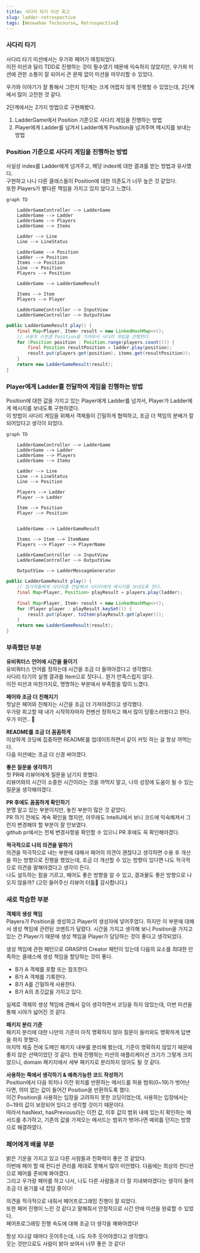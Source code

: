```yaml
---
title: 사다리 타기 미션 회고
slug: ladder-retrospective
tags: [Woowahan Techcourse, Retrospective]
---
```


### 사다리 타기

사다리 타기 미션에서는 우가와 페어가 매칭되었다.  
이전 미션과 달리 TDD로 진행하는 것이 필수였기 때문에 익숙하지 않았지만, 우가와 미션에 관한 소통이 잘 되어서 큰 문제 없이 미션을 마무리할 수 있었다.  

우가와 이야기가 잘 통해서 그런지 1단계는 크게 어렵지 않게 진행할 수 있었는데, 2단계에서 많이 고전한 것 같다.

2단계에서는 2가지 방법으로 구현해봤다.

1. LadderGame에서 Position 기준으로 사다리 게임을 진행하는 방법
2. Player에게 Ladder를 넘겨서 Ladder에게 Position을 넘겨주며 메시지를 보내는 방법

### Position 기준으로 사다리 게임을 진행하는 방법

사실상 index를 Ladder에게 넘겨주고, 해당 index에 대한 결과를 받는 방법과 유사했다.  
구현하고 나니 다른 클래스들이 Position에 대한 의존도가 너무 높은 것 같았다.  
또한 Players가 별다른 책임을 가지고 있지 않다고 느꼈다.  

```mermaid
graph TD

    LadderGameController --> LadderGame
    LadderGame --> Ladder
    LadderGame --> Players
    LadderGame --> Items

    Ladder --> Line
    Line --> LineStatus

    LadderGame --> Position
    Ladder --> Position
    Items --> Position
    Line --> Position
    Players --> Position

    LadderGame --> LadderGameResult

    Items --> Item
    Players --> Player

    LadderGameController --> InputView
    LadderGameController --> OutputView

```

```java
public LadderGameResult play() {
    final Map<Player, Item> result = new LinkedHashMap<>();
    // 사용자 수만큼 Position을 가져와서 사다리 게임을 진행한다.
    for (Position position : Position.range(players.count())) {
        final Position resultPosition = ladder.play(position);
        result.put(players.get(position), items.get(resultPosition));
    }
    return new LadderGameResult(result);
}
```

### Player에게 Ladder를 전달하여 게임을 진행하는 방법

Position에 대한 값을 가지고 있는 Player에게 Ladder를 넘겨서, Player가 Ladder에게 메시지를 보내도록 구현하였다.  
이 방법이 사다리 게임을 위해서 객체들이 긴밀하게 협력하고, 조금 더 책임의 분배가 잘 되어있다고 생각이 되었다.  

```mermaid
graph TD

    LadderGameController --> LadderGame
    LadderGame --> Ladder
    LadderGame --> Players
    LadderGame --> Items

    Ladder --> Line
    Line --> LineStatus
    Line --> Position

    Players --> Ladder
    Player --> Ladder

    Item --> Position
    Player --> Position


    LadderGame --> LadderGameResult

    Items --> Item --> ItemName
    Players --> Player --> PlayerName

    LadderGameController --> InputView
    LadderGameController --> OutputView

    OutputView --> LadderMessageGenerator
```

```java
public LadderGameResult play() {
    // 참가자들에게 사다리를 전달해서 사다리에게 메시지를 보내도록 한다.
    final Map<Player, Position> playResult = players.play(ladder);

    final Map<Player, Item> result = new LinkedHashMap<>();
    for (Player player : playResult.keySet()) {
        result.put(player, toItem(playResult.get(player)));
    }
    return new LadderGameResult(result);
}
```

### 부족했던 부분

**유비쿼터스 언어에 시간을 들이기**  
유비쿼터스 언어를 정하는데 시간을 조금 더 들여야겠다고 생각했다.  
사다리 타기의 실행 결과를 Item으로 짓다니.. 뭔가 만족스럽지 않다.  
이전 미션과 마찬가지로, 명명하는 부분에서 부족함을 많이 느꼈다.  

**페어와 조금 더 친해지기**  
첫날은 페어와 친해지는 시간을 조금 더 가져야겠다고 생각했다.  
우가랑 회고할 때 내가 시작하자마자 컨벤션 정하자고 해서 많이 당황스러웠다고 한다. 우가 미안.. 🥲

**README를 조금 더 꼼꼼하게**  
이상하게 코딩에 집중하면 README를 업데이트하면서 같이 커밋 하는 걸 항상 까먹는다.  
다음 미션에는 조금 더 신경 써야겠다.

**좋은 질문을 생각하기**  
첫 PR때 리뷰어에게 질문을 남기지 못했다.  
리뷰어와의 시간이 소중한 시간이라는 것을 까먹지 말고, 나의 성장에 도움이 될 수 있는 질문을 생각해야겠다.   

**PR 후에도 꼼꼼하게 확인하기**  
분명 알고 있는 부분이지만, 놓친 부분이 많은 것 같았다.  
PR 하기 전에도 계속 확인을 했지만, 아무래도 IntelliJ에서 보니 코드에 익숙해져서 그런지 변경해야 할 부분이 잘 안보였다.  
github pr에서는 전체 변경사항을 확인할 수 있으니 PR 후에도 꼭 확인해야겠다.

**적극적으로 나의 의견을 말하기**  
의견을 적극적으로 내는 부분에 대해서 페어의 의견이 괜찮다고 생각하면 수용 후 개선을 하는 방향으로 진행을 했었는데, 조금 더 개선할 수 있는 방향이 있다면 나도 적극적으로 의견을 말해야겠다고 생각이 든다.  
나도 설득하는 힘을 기르고, 페어도 좋은 방향을 알 수 있고, 결과물도 좋은 방향으로 나오지 않을까? (고민 들어주신 리뷰어 터틀🐢 감사합니다.)

### 새로 학습한 부분

**객체의 생성 책임**  
Players가 Position을 생성하고 Player의 생성자에 넣어주었다. 하지만 이 부분에 대해서 생성 책임에 관련된 코멘트가 달렸다.
시간을 가지고 생각해 보니 Position을 가지고 있는 건 Player기 때문에 생성 책임을 Player가 담당하는 것이 좋다고 생각되었다.  

생성 책임에 관한 패턴으로 GRASP의 Creator 패턴이 있는데 다음의 요소를 최대한 만족하는 클래스에 생성 책임을 할당하는 것이 좋다.  
- B가 A 객체를 포함 또는 참조한다.
- B가 A 객체를 기록한다.
- B가 A를 긴밀하게 사용한다.
- B가 A의 초깃값을 가지고 있다.  

실제로 객체의 생성 책임에 관해서 깊이 생각하면서 코딩을 하지 않았는데, 이번 미션을 통해 시야가 넓어진 것 같다.

**패키지 분리 기준**  
패키지 분리에 대한 나만의 기준이 아직 명확하지 않아 질문이 들어와도 명확하게 답변을 하지 못했다.  
마지막 제출 전에 도메인 패키지 내부를 분리해 봤는데, 기준이 명확하지 않았기 때문에 좋지 않은 선택이었던 것 같다.
현재 진행하는 미션의 애플리케이션 크기가 그렇게 크지 않으니, domain 패키지에서 세부 패키지로 분리하지 않아도 될 것 같다.  

**사용하는 쪽에서 생각하기 & 예측가능한 코드 작성하기**  
Position에서 다음 위치나 이전 위치를 반환하는 메서드를 허용 범위(0~19)가 벗어난다면, 의미 없는 값이 들어간 Position을 반환하도록 했다.  
이건 Position을 사용하는 입장을 고려하지 못한 코딩이었는데, 사용하는 입장에서는 0~19의 값이 보장되어 있다고 생각할 것이기 때문이다.  
따라서 hasNext, hasPrevious라는 이전 값, 이후 값이 범위 내에 있는지 확인하는 메서드를 추가하고, 기존의 값을 가져오는 메서드는 범위가 벗어나면 예외를 던지는 방향으로 해결하였다.  

### 페어에게 배울 부분

밝은 기운을 가지고 있고 다른 사람들과 친화력이 좋은 것 같았다.  
이번에 페어 할 때 컨디션 관리를 제대로 못해서 많이 미안했다. 다음에는 최상의 컨디션으로 페어를 준비해 봐야겠다.  
그리고 우가랑 페어를 하고 나서, 나도 다른 사람들과 더 잘 지내봐야겠다는 생각이 들어 조금 더 용기를 내 잡담 중이다!  

의견을 적극적으로 내줘서 페어프로그래밍 진행이 잘 되었다.  
또한 페어 진행이 느린 것 같다고 말해줘서 안정적으로 시간 안에 미션을 완료할 수 있었다.  
페어프로그래밍 진행 속도에 대해 조금 더 생각을 해봐야겠다!

항상 지나갈 때마다 웃어주는데, 나도 자주 웃어야겠다고 생각했다.  
웃는 것만으로도 사람이 밝아 보여서 너무 좋은 것 같다!